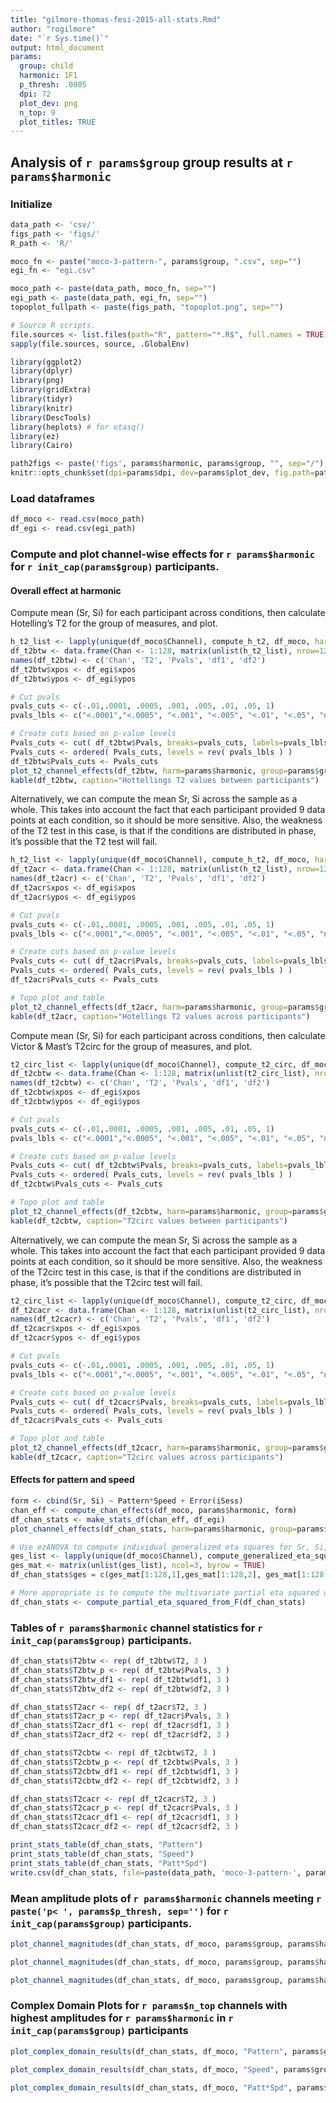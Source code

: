 ```yaml
---
title: "gilmore-thomas-fesi-2015-all-stats.Rmd"
author: "rogilmore"
date: "`r Sys.time()`"
output: html_document
params:
  group: child
  harmonic: 1F1
  p_thresh: .0005
  dpi: 72
  plot_dev: png
  n_top: 9
  plot_titles: TRUE
---
```


## Analysis of `r params$group` group results at `r params$harmonic`

### Initialize

```r
data_path <- 'csv/'
figs_path <- 'figs/'
R_path <- 'R/'

moco_fn <- paste("moco-3-pattern-", params$group, ".csv", sep="")
egi_fn <- "egi.csv"

moco_path <- paste(data_path, moco_fn, sep="")
egi_path <- paste(data_path, egi_fn, sep="")
topoplot_fullpath <- paste(figs_path, "topoplot.png", sep="")
```

```r
# Source R scripts.
file.sources <- list.files(path="R", pattern="*.R$", full.names = TRUE)
sapply(file.sources, source, .GlobalEnv)
```

```r
library(ggplot2)
library(dplyr)
library(png)
library(gridExtra)
library(tidyr)
library(knitr)
library(DescTools)
library(heplots) # for etasq()
library(ez)
library(Cairo)

path2figs <- paste('figs', params$harmonic, params$group, "", sep="/")
knitr::opts_chunk$set(dpi=params$dpi, dev=params$plot_dev, fig.path=path2figs, fig.width = 8.5)
```

### Load dataframes

```r
df_moco <- read.csv(moco_path)
df_egi <- read.csv(egi_path)
```

### Compute and plot channel-wise effects for `r params$harmonic` for `r init_cap(params$group)` participants.

#### Overall effect at harmonic

Compute mean (Sr, Si) for each participant across conditions, then calculate Hotelling's T2 for the group of measures, and plot.

```r
h_t2_list <- lapply(unique(df_moco$Channel), compute_h_t2, df_moco, harm=params$harmonic, bysubject=TRUE)
df_t2btw <- data.frame(Chan <- 1:128, matrix(unlist(h_t2_list), nrow=128, byrow=T))
names(df_t2btw) <- c('Chan', 'T2', 'Pvals', 'df1', 'df2') 
df_t2btw$xpos <- df_egi$xpos
df_t2btw$ypos <- df_egi$ypos

# Cut pvals
pvals_cuts <- c(-.01,.0001, .0005, .001, .005, .01, .05, 1)
pvals_lbls <- c("<.0001","<.0005", "<.001", "<.005", "<.01", "<.05", "ns")

# Create cuts based on p-value levels
Pvals_cuts <- cut( df_t2btw$Pvals, breaks=pvals_cuts, labels=pvals_lbls)
Pvals_cuts <- ordered( Pvals_cuts, levels = rev( pvals_lbls ) )
df_t2btw$Pvals_cuts <- Pvals_cuts
plot_t2_channel_effects(df_t2btw, harm=params$harmonic, group=params$group, "Hotellings T2", topoplot_fullpath, plot_titles=params$plot_titles)
kable(df_t2btw, caption="Hottellings T2 values between participants")
```

Alternatively, we can compute the mean Sr, Si across the sample as a whole. This takes into account the fact that each participant provided 9 data points at each condition, so it should be more sensitive. Also, the weakness of the T2 test in this case, is that if the conditions are distributed in phase, it's possible that the T2 test will fail.

```r
h_t2_list <- lapply(unique(df_moco$Channel), compute_h_t2, df_moco, harm=params$harmonic, bysubject=FALSE)
df_t2acr <- data.frame(Chan <- 1:128, matrix(unlist(h_t2_list), nrow=128, byrow=T))
names(df_t2acr) <- c('Chan', 'T2', 'Pvals', 'df1', 'df2') 
df_t2acr$xpos <- df_egi$xpos
df_t2acr$ypos <- df_egi$ypos

# Cut pvals
pvals_cuts <- c(-.01,.0001, .0005, .001, .005, .01, .05, 1)
pvals_lbls <- c("<.0001","<.0005", "<.001", "<.005", "<.01", "<.05", "ns")

# Create cuts based on p-value levels
Pvals_cuts <- cut( df_t2acr$Pvals, breaks=pvals_cuts, labels=pvals_lbls)
Pvals_cuts <- ordered( Pvals_cuts, levels = rev( pvals_lbls ) )
df_t2acr$Pvals_cuts <- Pvals_cuts

# Topo plot and table
plot_t2_channel_effects(df_t2acr, harm=params$harmonic, group=params$group, "Hotellings T2", topoplot_fullpath, plot_titles=params$plot_titles)
kable(df_t2acr, caption="Hotellings T2 values across participants")
```

Compute mean (Sr, Si) for each participant across conditions, then calculate Victor & Mast's T2circ for the group of measures, and plot.

```r
t2_circ_list <- lapply(unique(df_moco$Channel), compute_t2_circ, df_moco, harm=params$harmonic, bysubject=TRUE)
df_t2cbtw <- data.frame(Chan <- 1:128, matrix(unlist(t2_circ_list), nrow=128, byrow=T))
names(df_t2cbtw) <- c('Chan', 'T2', 'Pvals', 'df1', 'df2') 
df_t2cbtw$xpos <- df_egi$xpos
df_t2cbtw$ypos <- df_egi$ypos

# Cut pvals
pvals_cuts <- c(-.01,.0001, .0005, .001, .005, .01, .05, 1)
pvals_lbls <- c("<.0001","<.0005", "<.001", "<.005", "<.01", "<.05", "ns")

# Create cuts based on p-value levels
Pvals_cuts <- cut( df_t2cbtw$Pvals, breaks=pvals_cuts, labels=pvals_lbls)
Pvals_cuts <- ordered( Pvals_cuts, levels = rev( pvals_lbls ) )
df_t2cbtw$Pvals_cuts <- Pvals_cuts

# Topo plot and table
plot_t2_channel_effects(df_t2cbtw, harm=params$harmonic, group=params$group, "T2circ", topoplot_fullpath, plot_titles=params$plot_titles)
kable(df_t2cbtw, caption="T2circ values between participants")
```

Alternatively, we can compute the mean Sr, Si across the sample as a whole. This takes into account the fact that each participant provided 9 data points at each condition, so it should be more sensitive. Also, the weakness of the T2circ test in this case, is that if the conditions are distributed in phase, it's possible that the T2circ test will fail.

```r
t2_circ_list <- lapply(unique(df_moco$Channel), compute_t2_circ, df_moco, harm=params$harmonic, bysubject=FALSE)
df_t2cacr <- data.frame(Chan <- 1:128, matrix(unlist(t2_circ_list), nrow=128, byrow=T))
names(df_t2cacr) <- c('Chan', 'T2', 'Pvals', 'df1', 'df2') 
df_t2cacr$xpos <- df_egi$xpos
df_t2cacr$ypos <- df_egi$ypos

# Cut pvals
pvals_cuts <- c(-.01,.0001, .0005, .001, .005, .01, .05, 1)
pvals_lbls <- c("<.0001","<.0005", "<.001", "<.005", "<.01", "<.05", "ns")

# Create cuts based on p-value levels
Pvals_cuts <- cut( df_t2cacr$Pvals, breaks=pvals_cuts, labels=pvals_lbls)
Pvals_cuts <- ordered( Pvals_cuts, levels = rev( pvals_lbls ) )
df_t2cacr$Pvals_cuts <- Pvals_cuts

# Topo plot and table
plot_t2_channel_effects(df_t2cacr, harm=params$harmonic, group=params$group, "T2circ", topoplot_fullpath, plot_titles=params$plot_titles)
kable(df_t2cacr, caption="T2circ values across participants")
```

#### Effects for pattern and speed

```r
form <- cbind(Sr, Si) ~ Pattern*Speed + Error(iSess)
chan_eff <- compute_chan_effects(df_moco, params$harmonic, form)
df_chan_stats <- make_stats_df(chan_eff, df_egi)
plot_channel_effects(df_chan_stats, harm=params$harmonic, group=params$group, topoplot_fullpath, plot_titles=params$plot_titles)
```

```r
# Use ezANOVA to compute individual generalized eta squares for Sr, Si, then report mean of the two
ges_list <- lapply(unique(df_moco$Channel), compute_generalized_eta_squared, df=df_moco, harm=params$harmonic)
ges_mat <- matrix(unlist(ges_list), ncol=3, byrow = TRUE)
df_chan_stats$ges = c(ges_mat[1:128,1],ges_mat[1:128,2], ges_mat[1:128,3])
```

```r
# More appropriate is to compute the multivariate partial eta squared directly from the approximate F
df_chan_stats <- compute_partial_eta_squared_from_F(df_chan_stats)
```

### Tables of `r params$harmonic` channel statistics for `r init_cap(params$group)` participants.

```r
df_chan_stats$T2btw <- rep( df_t2btw$T2, 3 )
df_chan_stats$T2btw_p <- rep( df_t2btw$Pvals, 3 )
df_chan_stats$T2btw_df1 <- rep( df_t2btw$df1, 3 )
df_chan_stats$T2btw_df2 <- rep( df_t2btw$df2, 3 )

df_chan_stats$T2acr <- rep( df_t2acr$T2, 3 )
df_chan_stats$T2acr_p <- rep( df_t2acr$Pvals, 3 )
df_chan_stats$T2acr_df1 <- rep( df_t2acr$df1, 3 )
df_chan_stats$T2acr_df2 <- rep( df_t2acr$df2, 3 )

df_chan_stats$T2cbtw <- rep( df_t2cbtw$T2, 3 )
df_chan_stats$T2cbtw_p <- rep( df_t2cbtw$Pvals, 3 )
df_chan_stats$T2cbtw_df1 <- rep( df_t2cbtw$df1, 3 )
df_chan_stats$T2cbtw_df2 <- rep( df_t2cbtw$df2, 3 )

df_chan_stats$T2cacr <- rep( df_t2cacr$T2, 3 )
df_chan_stats$T2cacr_p <- rep( df_t2cacr$Pvals, 3 )
df_chan_stats$T2cacr_df1 <- rep( df_t2cacr$df1, 3 )
df_chan_stats$T2cacr_df2 <- rep( df_t2cacr$df2, 3 )
```

```r
print_stats_table(df_chan_stats, "Pattern")
print_stats_table(df_chan_stats, "Speed")
print_stats_table(df_chan_stats, "Patt*Spd")
write.csv(df_chan_stats, file=paste(data_path, 'moco-3-pattern-', params$group, '-', params$harmonic, '-stats.csv', sep=""), row.names=FALSE)
```

### Mean amplitude plots of `r params$harmonic` channels meeting `r paste('p< ', params$p_thresh, sep='')` for `r init_cap(params$group)` participants.

```r
plot_channel_magnitudes(df_chan_stats, df_moco, params$group, params$harmonic, "Pattern", as.numeric(params$p_thresh), plot_titles=params$plot_titles)
```

```r
plot_channel_magnitudes(df_chan_stats, df_moco, params$group, params$harmonic, "Speed", as.numeric(params$p_thresh), plot_titles=params$plot_titles)
```

```r
plot_channel_magnitudes(df_chan_stats, df_moco, params$group, params$harmonic, "Patt*Spd", as.numeric(params$p_thresh), plot_titles=params$plot_titles)
```

### Complex Domain Plots for `r params$n_top` channels with highest amplitudes for `r params$harmonic` in `r init_cap(params$group)` participants

```r
plot_complex_domain_results(df_chan_stats, df_moco, "Pattern", params$group, params$harmonic, as.numeric(params$n_top), as.numeric(params$p_thresh), plot_titles=params$plot_titles)
```

```r
plot_complex_domain_results(df_chan_stats, df_moco, "Speed", params$group, params$harmonic, as.numeric(params$n_top), as.numeric(params$p_thresh), plot_titles=params$plot_titles)
```

```r
plot_complex_domain_results(df_chan_stats, df_moco, "Patt*Spd", params$group, params$harmonic, as.numeric(params$n_top), as.numeric(params$p_thresh), plot_titles=params$plot_titles)
```
